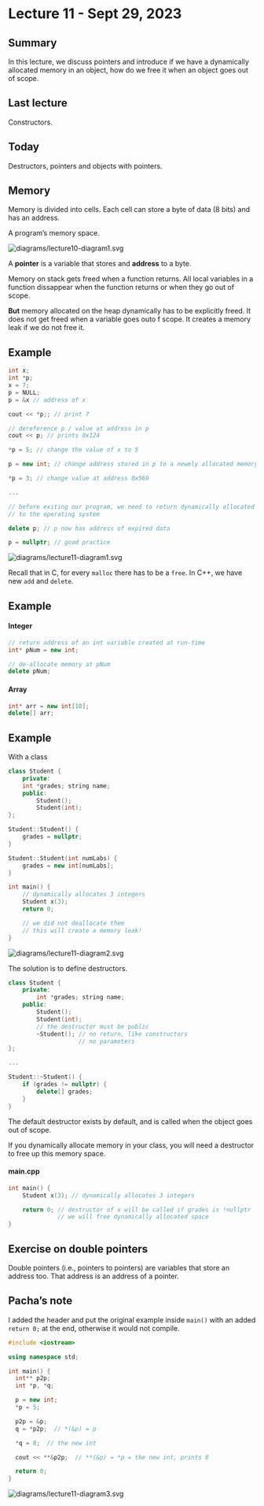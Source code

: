 # Lecture 11 - Sept 29, 2023

## Summary

In this lecture, we discuss pointers and introduce if we have a dynamically
allocated memory in an object, how do we free it when an object goes out of
scope.

## Last lecture

Constructors.

## Today

Destructors, pointers and objects with pointers.

## Memory

Memory is divided into cells. Each cell can store a byte of data (8 bits) and
has an address.

A program's memory space.

<img src="diagrams/lecture10-diagram1.svg" alt="diagrams/lecture10-diagram1.svg">

A **pointer** is a variable that stores and **address** to a byte.

Memory on stack gets freed when a function returns. All local variables in a
function dissappear when the function returns or when they go out of scope.

**But** memory allocated on the heap dynamically has to be explicitly freed. It
does not get freed when a variable goes outo f scope. It creates a memory leak
if we do not free it.

::: {.callout-note icon=false}
## Example

```cpp
int x;
int *p;
x = 7;
p = NULL;
p = &x // address of x

cout << *p;; // print 7

// dereference p / value at address in p
cout << p; // prints 0x124

*p = 5; // change the value of x to 5

p = new int; // change address stored in p to a newely allocated memory space

*p = 3; // change value at address 0x560

...

// before exiting our program, we need to return dynamically allocated memory
// to the operating system

delete p; // p now has address of expired data

p = nullptr; // good practice
```
<img src="diagrams/lecture11-diagram1.svg" alt="diagrams/lecture11-diagram1.svg">
:::

Recall that in C, for every `malloc` there has to be a `free`. In C++, we have
new `add` and `delete`.

::: {.callout-note icon=false}
## Example

#### Integer

```cpp
// return address of an int variable created at run-time
int* pNum = new int;

// de-allocate memory at pNum
delete pNum;
```

#### Array

```cpp
int* arr = new int[10];
delete[] arr;
```
:::

::: {.callout-note icon=false}
## Example

With a class

```cpp
class Student {
	private:
    int *grades; string name;
	public:
		Student();
		Student(int);
};

Student::Student() {
	grades = nullptr;
}

Student::Student(int numLabs) {
	grades = new int[numLabs];
}

int main() {
	// dynamically allocates 3 integers
	Student x(3);
	return 0;

	// we did not deallocate them
	// this will create a memory leak!
}
```

<img src="diagrams/lecture11-diagram2.svg" alt="diagrams/lecture11-diagram2.svg">
:::

The solution is to define destructors.

```cpp
class Student {
	private:
		int *grades; string name;
	public:
		Student();
		Student(int);
		// the destructor must be public
		~Student(); // no return, like constructors
					// no parameters
};

...

Student::~Student() {
	if (grades != nullptr) {
		delete[] grades;
	}
}
```

The default destructor exists by default, and is called when the object goes out
of scope.

If you dynamically allocate memory in your class, you will need a destructor to
free up this memory space.

#### main.cpp

```cpp
int main() {
	Student x(3); // dynamically allocates 3 integers

	return 0; // destructor of x will be called if grades is !nullptr
			  // we will free dynamically allocated space 
}
```

## Exercise on double pointers

Double pointers (i.e., pointers to pointers) are variables that store an
address too. That address is an address of a pointer.


::: {.callout-note icon=false}
## Pacha's note

I added the header and put the original example inside `main()` with an
added `return 0;` at the end, otherwise it would not compile.
:::

```cpp
#include <iostream>

using namespace std;

int main() {
  int** p2p;
  int *p, *q;

  p = new int;
  *p = 5;

  p2p = &p;
  q = *p2p;  // *(&p) = p

  *q = 8;  // the new int

  cout << **&p2p;  // **(&p) = *p = the new int, prints 8

  return 0;
}
```

<img src="diagrams/lecture11-diagram3.svg" alt="diagrams/lecture11-diagram3.svg">
